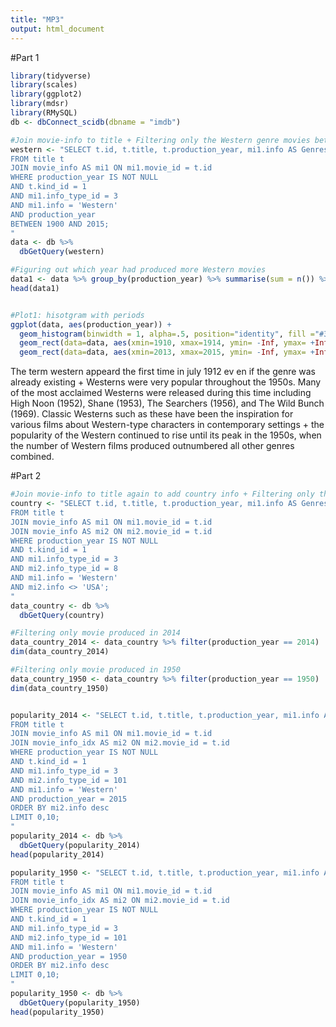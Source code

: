 ```yaml
---
title: "MP3"
output: html_document
---
```



#Part 1
```r
library(tidyverse)
library(scales)
library(ggplot2)
library(mdsr)
library(RMySQL)
db <- dbConnect_scidb(dbname = "imdb")

```

```r
#Join movie-info to title + Filtering only the Western genre movies between 1900 and 2015
western <- "SELECT t.id, t.title, t.production_year, mi1.info AS Genres
FROM title t
JOIN movie_info AS mi1 ON mi1.movie_id = t.id
WHERE production_year IS NOT NULL
AND t.kind_id = 1
AND mi1.info_type_id = 3
AND mi1.info = 'Western'
AND production_year
BETWEEN 1900 AND 2015;
"
data <- db %>%
  dbGetQuery(western)

#Figuring out which year had produced more Western movies
data1 <- data %>% group_by(production_year) %>% summarise(sum = n()) %>% arrange(desc(sum)) 
head(data1) 


#Plot1: hisotgram with periods 
ggplot(data, aes(production_year)) +
  geom_histogram(binwidth = 1, alpha=.5, position="identity", fill ="#377EB8") +
  geom_rect(data=data, aes(xmin=1910, xmax=1914, ymin= -Inf, ymax= +Inf), fill= "red", alpha = 0.002) +
  geom_rect(data=data, aes(xmin=2013, xmax=2015, ymin= -Inf, ymax= +Inf), fill= "red", alpha = 0.002)

```

The term western appeard the first time in july 1912 ev en if the genre was already existing + Westerns were very popular throughout the 1950s. Many of the most acclaimed Westerns were released during this time including High Noon (1952), Shane (1953), The Searchers (1956), and The Wild Bunch (1969). Classic Westerns such as these have been the inspiration for various films about Western-type characters in contemporary settings + the popularity of the Western continued to rise until its peak in the 1950s, when the number of Western films produced outnumbered all other genres combined.

#Part 2
```r
#Join movie-info to title again to add country info + Filtering only the Western genre movies outside the USA
country <- "SELECT t.id, t.title, t.production_year, mi1.info AS Genres, mi2.info AS Country
FROM title t
JOIN movie_info AS mi1 ON mi1.movie_id = t.id
JOIN movie_info AS mi2 ON mi2.movie_id = t.id
WHERE production_year IS NOT NULL
AND t.kind_id = 1
AND mi1.info_type_id = 3
AND mi2.info_type_id = 8
AND mi1.info = 'Western'
AND mi2.info <> 'USA';
"
data_country <- db %>%
  dbGetQuery(country)

#Filtering only movie produced in 2014
data_country_2014 <- data_country %>% filter(production_year == 2014)
dim(data_country_2014)

#Filtering only movie produced in 1950
data_country_1950 <- data_country %>% filter(production_year == 1950)
dim(data_country_1950)


popularity_2014 <- "SELECT t.id, t.title, t.production_year, mi1.info AS Genres, mi2.info AS Rating
FROM title t
JOIN movie_info AS mi1 ON mi1.movie_id = t.id
JOIN movie_info_idx AS mi2 ON mi2.movie_id = t.id
WHERE production_year IS NOT NULL
AND t.kind_id = 1
AND mi1.info_type_id = 3
AND mi2.info_type_id = 101
AND mi1.info = 'Western'
AND production_year = 2015
ORDER BY mi2.info desc
LIMIT 0,10;
"
popularity_2014 <- db %>%
  dbGetQuery(popularity_2014)
head(popularity_2014)

popularity_1950 <- "SELECT t.id, t.title, t.production_year, mi1.info AS Genres, mi2.info AS Rating
FROM title t
JOIN movie_info AS mi1 ON mi1.movie_id = t.id
JOIN movie_info_idx AS mi2 ON mi2.movie_id = t.id
WHERE production_year IS NOT NULL
AND t.kind_id = 1
AND mi1.info_type_id = 3
AND mi2.info_type_id = 101
AND mi1.info = 'Western'
AND production_year = 1950
ORDER BY mi2.info desc
LIMIT 0,10;
"
popularity_1950 <- db %>%
  dbGetQuery(popularity_1950)
head(popularity_1950)

```
